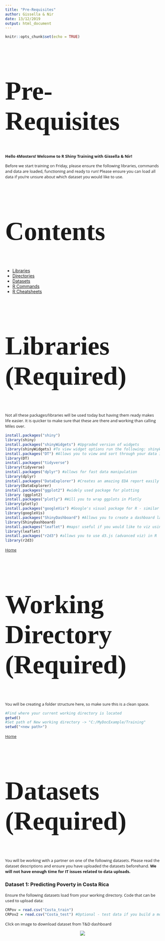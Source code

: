 ```yaml
---
title: "Pre-Requisites"
author: Gissella & Nir
date: 13/12/2019
output: html_document
---
```

<style>
@import url('https://fonts.googleapis.com/css?family=Scope+One&display=swap');
@import url('https://fonts.googleapis.com/css?family=Scope+One|Unica+One&display=swap&subset=latin-ext');
@import url('https://fonts.googleapis.com/css?family=Open+Sans&display=swap');

h1,h2 {font-family: 'Unica One', cursive;
      font-size: 85px;}
p {font-family: 'Open Sans', sans-serif;
      font-size: 13px;}      
</style>

```r
knitr::opts_chunk$set(echo = TRUE)
```
# Pre-Requisites

**Hello 4Mosters! Welcome to R Shiny Training with Gissella & Nir!**

Before we start training on Friday, please ensure the following 
libraries, commands and data are loaded, functioning and ready to run!
Please ensure you can load all data if you're unsure about which dataset you would like to use. 

## Contents {#home}
  - [Libraries](#libraries)
  - [Directories](#directories) 
  - [Datasets](#datasets)
  - [R Commands](#rcomm)
  - [R Cheatsheets ](#rcheat)

## Libraries (Required) {#libraries} 

Not all these packages/libraries will be used today but having them ready makes life easier. It is quicker to make sure that these are there and working than calling Miles over.


```r
install.packages("shiny")
library(shiny)
install.packages("shinyWidgets") #Upgraded version of widgets
library(shinyWidgets) #To view widget options run the following: shinyWidgetsGallery()
install.packages("DT") #Allows you to view and sort through your data in your app
library(DT)
install.packages("tidyverse")
library(tidyverse)
install.packages("dplyr") #allows for fast data manipulation
library(dplyr)
install.packages("DataExplorer") #Creates an amazing EDA report easily and quickly
library(DataExplorer)
install.packages("ggplot2") #widely used package for plotting
library (ggplot2)
install.packages("plotly") #Will you to wrap ggplots in Plotly
library(plotly)
install.packages("googleVis") #Google's visual package for R - similar to Plotly
library(googleVis)
install.packages("ShinyDashboard") #Allows you to create a dashboard layout easily
library(ShinyDashboard)
install.packages("leaflet") #maps! useful if you would like to viz using a map
library(leaflet)
install.packages("r2d3") #allows you to use d3.js (advanced viz) in R
library(r2d3)
```

[Home](#home)

## Working Directory (Required) {#directories}

You will be creating a folder structure here, so make sure this is a clean space.

```r
#Find where your current working directory is located
getwd()
#Set path of New working directory -> "C:/MyDocExample/Training"
setwd("<new path>")
```

[Home](#home)


## Datasets (Required) {#datasets}

You will be working with a partner on one of the following datasets. Please read the dataset descriptions and ensure you have uploaded the datasets beforehand. **We will not have enough time for IT issues related to data uploads.**

### Dataset 1: Predicting Poverty in Costa Rica

Ensure the following datasets load from your working directory. Code that can be used to upload data:
```r
CRPov = read.csv("Costa_train")
CRPov2 = read.csv("Costa_test") #Optional - test data if you build a model
```

Click on image to download dataset from T&D dashboard

<center>
<div style="width:90%; height:80%">
[![](Dataset1.png)](https://4mosteurope.sharepoint.com/:f:/r/sites/traininganddevelopment/RTraining/Option%201_Poverty%20in%20Costa%20Rica?csf=1&e=BLAUG7)
</div>
</center>

### Dataset 2: AirBnB & Berlin

Ensure the following datasets load from your working directory. Code that can be used to upload Airbnb data:
```r
AirBer = read.csv("listings_summary") 
#'listings_summary' - This is the main dataset to use.
#There are optional datasets in the folder which contain additional useful information.
#However, if you don't have much time the dataset above contains most useful info.
```

Click on image to download dataset from T&D dashboard

<center>
<div style="width:90%;height:80%">
[![](Dataset2.png)](https://4mosteurope.sharepoint.com/:f:/r/sites/traininganddevelopment/RTraining/Option%202_AirBnB%20and%20Berlin?csf=1&e=5yZ7EY)
</div>
</center>

### Dataset 3: Speed-dating

Click on image to download dataset from T&D dashboard

<center>
<div style="width:90%; height:80%">
[![](Dataset3.png)](https://4mosteurope.sharepoint.com/:f:/r/sites/traininganddevelopment/RTraining/Option%203_Speed%20Dating?csf=1&e=vba1TM)
</div>
</center>

[Home](#home)


## R Commands {#rcomm}

To save you some time, check out some useful commands below:
```r
#View first x number of rows of your data
head(mydata, 5)

#View the type and preview of all columns
glimpse(mydata)

#Quick EDA of your data!
summary(mydata)  
DataExplorer:::create_report(mydata)

#How to get the unique values of a variable (i.e., like a Proc Freq).
#Useful for knowing what options to input in your widgets!
options = unique(mydata.variable) 
```

[Home](#home)

## R Cheatsheets {#rcheat}

Below you can also find usefule R cheatsheets. Click on pictures for downloads
R Shiny.

- Base R
- R Shiny
- ggPlot2
- Plotly for R
- Time-Series in R
- Machine Learning in R

**Base R Cheatsheet:**   

<center>
<div style="width:75%; height:65%">
[![](baseR_img.png)](https://4mosteurope.sharepoint.com/:b:/r/sites/traininganddevelopment/RTraining/base-r.pdf?csf=1&e=X3kuim)
</div>
</center>

**R Shiny Cheatsheet:** 

<center>
<div style="width:75%; height:65%">
[![](shinyR_img.png)](https://4mosteurope.sharepoint.com/:b:/r/sites/traininganddevelopment/RTraining/Shiny%20Cheatsheet.pdf?csf=1&e=kGVSaP)
</div>
</center>

**ggPlot2 Cheatsheet:** 

<center>
<div style="width:75%; height:65%">
[![](ggplot_img.png)](https://4mosteurope.sharepoint.com/:b:/r/sites/traininganddevelopment/RTraining/ggplot2-cheatsheet.pdf?csf=1&e=4o84mk)
</div>
</center>

**Plotly/R Cheatsheet:** 

<center>
<div style="width:75%; height:65%">
[![](plotly_img.png)](https://4mosteurope.sharepoint.com/:b:/r/sites/traininganddevelopment/RTraining/r_cheat_sheet.pdf?csf=1&e=qjqww7)
</div>
</center>

**Time-Series Cheatsheet:** 

<center>
<div style="width:75%; height:65%">
[![](timeR_img.png)](https://4mosteurope.sharepoint.com/:b:/r/sites/traininganddevelopment/RTraining/time-series.pdf?csf=1&e=ST362h)
</div>
</center>

**Machine Learning in R Cheatsheet:** 

<center>
<div style="width:75%; height:65%">
[![](ml_img.png)](https://4mosteurope.sharepoint.com/:b:/r/sites/traininganddevelopment/RTraining/Machine%20Learning%20Modelling%20in%20R.pdf?csf=1&e=Vss7h5)
</div>
</center>

[Home](#home)






















